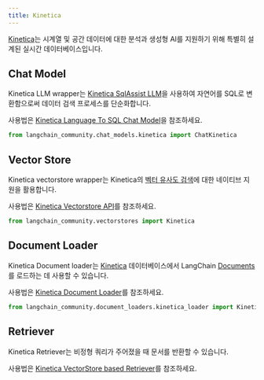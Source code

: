 ```yaml
---
title: Kinetica
---
```


[Kinetica](https://www.kinetica.com/)는 시계열 및 공간 데이터에 대한 분석과 생성형 AI를 지원하기 위해 특별히 설계된 실시간 데이터베이스입니다.

## Chat Model

Kinetica LLM wrapper는 [Kinetica SqlAssist
LLM](https://docs.kinetica.com/7.2/sql-gpt/concepts/)을 사용하여 자연어를 SQL로 변환함으로써 데이터 검색 프로세스를 단순화합니다.

사용법은 [Kinetica Language To SQL Chat Model](/oss/integrations/chat/kinetica)을 참조하세요.

```python
from langchain_community.chat_models.kinetica import ChatKinetica
```

## Vector Store

Kinetica vectorstore wrapper는 Kinetica의 [벡터 유사도 검색](https://docs.kinetica.com/7.2/vector_search/)에 대한 네이티브 지원을 활용합니다.

사용법은 [Kinetica Vectorstore API](/oss/integrations/vectorstores/kinetica)를 참조하세요.

```python
from langchain_community.vectorstores import Kinetica
```

## Document Loader

Kinetica Document loader는 [Kinetica](https://www.kinetica.com/) 데이터베이스에서 LangChain [Documents](https://python.langchain.com/api_reference/core/documents/langchain_core.documents.base.Document.html)를 로드하는 데 사용할 수 있습니다.

사용법은 [Kinetica Document Loader](/oss/integrations/document_loaders/kinetica)를 참조하세요.

```python
from langchain_community.document_loaders.kinetica_loader import KineticaLoader
```

## Retriever

Kinetica Retriever는 비정형 쿼리가 주어졌을 때 문서를 반환할 수 있습니다.

사용법은 [Kinetica VectorStore based Retriever](/oss/integrations/retrievers/kinetica)를 참조하세요.